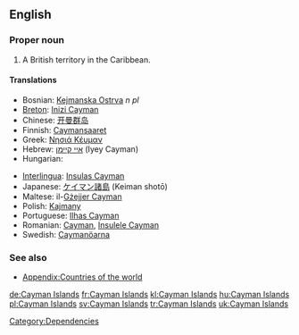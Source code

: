 ==English==
{{wikipedia}}

===Proper noun===
{{infl|en|proper noun|head=[[Cayman]] [[island|Islands]]}}

# A British territory in the Caribbean.

====Translations====
{{trans-top|British territory in the Caribbean}}
* Bosnian: [[Kejmanska Ostrva]] ''n pl''
* [[Breton]]: [[Inizi Cayman]]
* Chinese: [[开曼群岛]]
* Finnish: [[Caymansaaret]]
* Greek: [[Νησιά Κέυμαν]]
* Hebrew: [[איי קיימן]] (Iyey Cayman)
* Hungarian: {{t|hu|Kajmán-szigetek}}
{{trans-mid}}
* [[Interlingua]]: [[Insulas Cayman]]
* Japanese: [[ケイマン諸島]] (Keiman shotō)
* Maltese: il-[[Gżejjer Cayman]]
* Polish: [[Kajmany]]
* Portuguese: [[Ilhas Cayman]]
* Romanian: [[Cayman]], [[Insulele Cayman]] {{m}}
* Swedish: [[Caymanöarna]]
{{trans-bottom}}

===See also===
* [[Appendix:Countries of the world]]

[[Category:Dependencies]]

[[de:Cayman Islands]]
[[fr:Cayman Islands]]
[[kl:Cayman Islands]]
[[hu:Cayman Islands]]
[[pl:Cayman Islands]]
[[sv:Cayman Islands]]
[[tr:Cayman Islands]]
[[uk:Cayman Islands]]